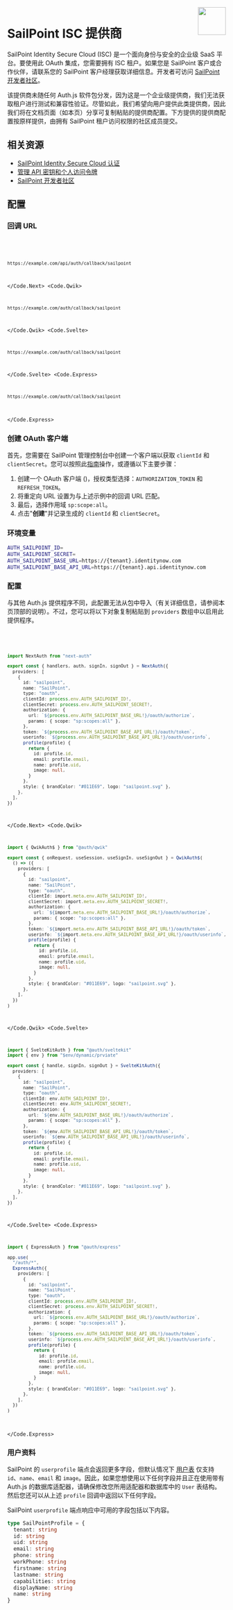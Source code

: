 
<img align="right" src="/img/providers/sailpoint.svg" height="64" width="64" />

# SailPoint ISC 提供商

SailPoint Identity Secure Cloud (ISC) 是一个面向身份与安全的企业级 SaaS 平台。要使用此 OAuth 集成，您需要拥有 ISC 租户。如果您是 SailPoint 客户或合作伙伴，请联系您的 SailPoint 客户经理获取详细信息。开发者可访问 [SailPoint 开发者社区](https://developer.sailpoint.com/discuss/)。

<Callout>
  该提供商未随任何 Auth.js
  软件包分发，因为这是一个企业级提供商，我们无法获取租户进行测试和兼容性验证。尽管如此，我们希望向用户提供此类提供商，因此我们将在文档页面（如本页）分享可复制粘贴的提供商配置。下方提供的提供商配置按原样提供，由拥有
  SailPoint 租户访问权限的社区成员提交。
</Callout>

## 相关资源

- [SailPoint Identity Secure Cloud 认证](https://developer.sailpoint.com/docs/api/authentication#choose-authorization-grant-flow)
- [管理 API 密钥和个人访问令牌](https://documentation.sailpoint.com/saas/help/common/api_keys.html?h=oauth+client#creating-an-api-key)
- [SailPoint 开发者社区](https://developer.sailpoint.com/discuss/)

## 配置

### 回调 URL

<Code>
  <Code.Next>

```bash
https://example.com/api/auth/callback/sailpoint
```

  </Code.Next>
  <Code.Qwik>

```bash
https://example.com/auth/callback/sailpoint
```

  </Code.Qwik>
  <Code.Svelte>

```bash
https://example.com/auth/callback/sailpoint
```

  </Code.Svelte>
  <Code.Express>

```bash
https://example.com/auth/callback/sailpoint
```

  </Code.Express>
</Code>

### 创建 OAuth 客户端

首先，您需要在 SailPoint 管理控制台中创建一个客户端以获取 `clientId` 和 `clientSecret`。您可以按照此[指南](https://documentation.sailpoint.com/saas/help/common/api_keys.html?h=oauth+client#creating-an-api-key)操作，或遵循以下主要步骤：

1. 创建一个 OAuth 客户端 ()，授权类型选择：`AUTHORIZATION_TOKEN` 和 `REFRESH_TOKEN`。
2. 将重定向 URL 设置为与上述示例中的回调 URL 匹配。
3. 最后，选择作用域 `sp:scope:all`。
4. 点击"**创建**"并记录生成的 `clientId` 和 `clientSecret`。

### 环境变量

```sh
AUTH_SAILPOINT_ID=
AUTH_SAILPOINT_SECRET=
AUTH_SAILPOINT_BASE_URL=https://{tenant}.identitynow.com
AUTH_SAILPOINT_BASE_API_URL=https://{tenant}.api.identitynow.com
```

### 配置

与其他 Auth.js 提供程序不同，此配置无法从包中导入（有关详细信息，请参阅本页顶部的说明）。不过，您可以将以下对象复制粘贴到 `providers` 数组中以启用此提供程序。

<Code>
  <Code.Next>

```ts filename="/auth.ts"
import NextAuth from "next-auth"

export const { handlers, auth, signIn, signOut } = NextAuth({
  providers: [
    {
      id: "sailpoint",
      name: "SailPoint",
      type: "oauth",
      clientId: process.env.AUTH_SAILPOINT_ID!,
      clientSecret: process.env.AUTH_SAILPOINT_SECRET!,
      authorization: {
        url: `${process.env.AUTH_SAILPOINT_BASE_URL!}/oauth/authorize`,
        params: { scope: "sp:scopes:all" },
      },
      token: `${process.env.AUTH_SAILPOINT_BASE_API_URL!}/oauth/token`,
      userinfo: `${process.env.AUTH_SAILPOINT_BASE_API_URL!}/oauth/userinfo`,
      profile(profile) {
        return {
          id: profile.id,
          email: profile.email,
          name: profile.uid,
          image: null,
        }
      },
      style: { brandColor: "#011E69", logo: "sailpoint.svg" },
    },
  ],
})
```

  </Code.Next>
  <Code.Qwik>
  
```ts filename="/src/routes/plugin@auth.ts"
import { QwikAuth$ } from "@auth/qwik"

export const { onRequest, useSession, useSignIn, useSignOut } = QwikAuth$(
  () => ({
    providers: [
      {
        id: "sailpoint",
        name: "SailPoint",
        type: "oauth",
        clientId: import.meta.env.AUTH_SAILPOINT_ID!,
        clientSecret: import.meta.env.AUTH_SAILPOINT_SECRET!,
        authorization: {
          url: `${import.meta.env.AUTH_SAILPOINT_BASE_URL!}/oauth/authorize`,
          params: { scope: "sp:scopes:all" },
        },
        token: `${import.meta.env.AUTH_SAILPOINT_BASE_API_URL!}/oauth/token`,
        userinfo: `${import.meta.env.AUTH_SAILPOINT_BASE_API_URL!}/oauth/userinfo`,
        profile(profile) {
          return {
            id: profile.id,
            email: profile.email,
            name: profile.uid,
            image: null,
          }
        },
        style: { brandColor: "#011E69", logo: "sailpoint.svg" },
      },
    ],
  })
)
```

  </Code.Qwik>
  <Code.Svelte>

```ts filename="/src/auth.ts"
import { SvelteKitAuth } from "@auth/sveltekit"
import { env } from "$env/dynamic/prviate"

export const { handle, signIn, signOut } = SvelteKitAuth({
  providers: [
    {
      id: "sailpoint",
      name: "SailPoint",
      type: "oauth",
      clientId: env.AUTH_SAILPOINT_ID!,
      clientSecret: env.AUTH_SAILPOINT_SECRET!,
      authorization: {
        url: `${env.AUTH_SAILPOINT_BASE_URL!}/oauth/authorize`,
        params: { scope: "sp:scopes:all" },
      },
      token: `${env.AUTH_SAILPOINT_BASE_API_URL!}/oauth/token`,
      userinfo: `${env.AUTH_SAILPOINT_BASE_API_URL!}/oauth/userinfo`,
      profile(profile) {
        return {
          id: profile.id,
          email: profile.email,
          name: profile.uid,
          image: null,
        }
      },
      style: { brandColor: "#011E69", logo: "sailpoint.svg" },
    },
  ],
})
```

  </Code.Svelte>
  <Code.Express>

```ts filename="/src/app.ts"
import { ExpressAuth } from "@auth/express"

app.use(
  "/auth/*",
  ExpressAuth({
    providers: [
      {
        id: "sailpoint",
        name: "SailPoint",
        type: "oauth",
        clientId: process.env.AUTH_SAILPOINT_ID!,
        clientSecret: process.env.AUTH_SAILPOINT_SECRET!,
        authorization: {
          url: `${process.env.AUTH_SAILPOINT_BASE_URL!}/oauth/authorize`,
          params: { scope: "sp:scopes:all" },
        },
        token: `${process.env.AUTH_SAILPOINT_BASE_API_URL!}/oauth/token`,
        userinfo: `${process.env.AUTH_SAILPOINT_BASE_API_URL!}/oauth/userinfo`,
        profile(profile) {
          return {
            id: profile.id,
            email: profile.email,
            name: profile.uid,
            image: null,
          }
        },
        style: { brandColor: "#011E69", logo: "sailpoint.svg" },
      },
    ],
  })
)
```

  </Code.Express>
</Code>

### 用户资料

SailPoint 的 `userprofile` 端点会返回更多字段，但默认情况下 [用户表](/getting-started/database#models) 仅支持 `id`、`name`、`email` 和 `image`。因此，如果您想使用以下任何字段并且正在使用带有 Auth.js 的数据库适配器，请确保修改您所用适配器和数据库中的 `User` 表结构。然后您还可以从上述 `profile` 回调中返回以下任何字段。

SailPoint `userprofile` 端点响应中可用的字段包括以下内容。

```ts
type SailPointProfile = {
  tenant: string
  id: string
  uid: string
  email: string
  phone: string
  workPhone: string
  firstname: string
  lastname: string
  capabilities: string
  displayName: string
  name: string
}
```
